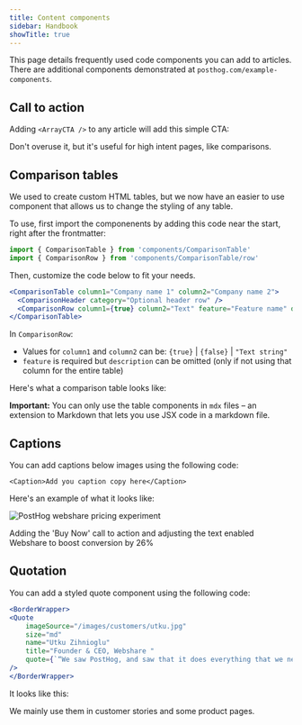 ```yaml
---
title: Content components
sidebar: Handbook
showTitle: true
---
```



This page details frequently used code components you can add to articles. There are additional components demonstrated at `posthog.com/example-components`.

## Call to action

Adding `<ArrayCTA />` to any article will add this simple CTA:

<ArrayCTA />

Don't overuse it, but it's useful for high intent pages, like comparisons.

## Comparison tables

We used to create custom HTML tables, but we now have an easier to use component that allows us to change the styling of any table.

To use, first import the componenents by adding this code near the start, right after the frontmatter:

```jsx
import { ComparisonTable } from 'components/ComparisonTable'
import { ComparisonRow } from 'components/ComparisonTable/row'
```

Then, customize the code below to fit your needs.

```jsx
<ComparisonTable column1="Company name 1" column2="Company name 2">
  <ComparisonHeader category="Optional header row" />
  <ComparisonRow column1={true} column2="Text" feature="Feature name" description="Feature description" />
</ComparisonTable>
```

In `ComparisonRow`:

- Values for `column1` and `column2` can be: `{true}` | `{false}` | `"Text string"`
- `feature` is required but `description` can be omitted (only if not using that column for the entire table)

Here's what a comparison table looks like:

<ComparisonTable column1="PostHog" column2="LogRocket">
  <ComparisonRow column1={true} column2={true} feature="Self-serve" description="Free to try, no mandatory sales calls" />
  <ComparisonRow column1={true} column2={true} feature="Session replay" description="Watch real users use your product; diagnose bugs" />
  <ComparisonRow column1={true} column2={true} feature="Heatmaps" description="See where users click and interact" />
  <ComparisonRow column1={true} column2={true} feature="Product analytics" description="Custom trends, funnels, paths, and retention analysis" />
  <ComparisonRow column1={true} column2={true} feature="Autocapture" description="Capture events without manual instrumentation" />
  <ComparisonRow column1={true} column2={false} feature="Group analytics" description="Track metrics at the account or company level" />
  <ComparisonRow column1={true} column2={false} feature="A/B testing" description="Test changes and analyze their impact" />
  <ComparisonRow column1={true} column2={true} feature="Performance monitoring" description="Track core web vitals, server usage, and network performance." />
  <ComparisonRow column1={false} column2={true} feature="Error monitoring" description="Capture exceptions and failures automatically" />
  <ComparisonRow column1={false} column2={true} feature="Issue management" description="Score issues, triage, monitor app health" />
  <ComparisonRow column1={false} column2={true} feature="Alerting" description="Set alerts on metric thresholds or anomalies" />
  <ComparisonRow column1={true} column2={false} feature="Open source" description="Build your own apps and contribute code" />
</ComparisonTable>

**Important:** You can only use the table components in `mdx` files – an extension to Markdown that lets you use JSX code in a markdown file.

## Captions

You can add captions below images using the following code:

`<Caption>Add you caption copy here</Caption>`

Here's an example of what it looks like:

![PostHog webshare pricing experiment](https://res.cloudinary.com/dmukukwp6/image/upload/v1710126300/posthog.com/contents/images/customers/webshare/webshare-pricing.png)
<Caption>Adding the 'Buy Now' call to action and adjusting the text enabled Webshare to boost conversion by 26%</Caption>

## Quotation

You can add a styled quote component using the following code:

```jsx
<BorderWrapper>
<Quote
    imageSource="/images/customers/utku.jpg"
    size="md"
    name="Utku Zihnioglu"
    title="Founder & CEO, Webshare "
    quote={`“We saw PostHog, and saw that it does everything that we needed, and had all these syncing capabilities too. We just knew right away that it was the right tool for us. We started using all of its capabilities.”`}
/>
</BorderWrapper>
```

It looks like this:

<BorderWrapper>
<Quote
    imageSource="/images/customers/utku.jpg"
    size="md"
    name="Utku Zihnioglu"
    title="Founder & CEO, Webshare "
    quote={`“We saw PostHog, and saw that it does everything that we needed, and had all these syncing capabilities too. We just knew right away that it was the right tool for us. We started using all of its capabilities.”`}
/>
</BorderWrapper>

We mainly use them in customer stories and some product pages.
